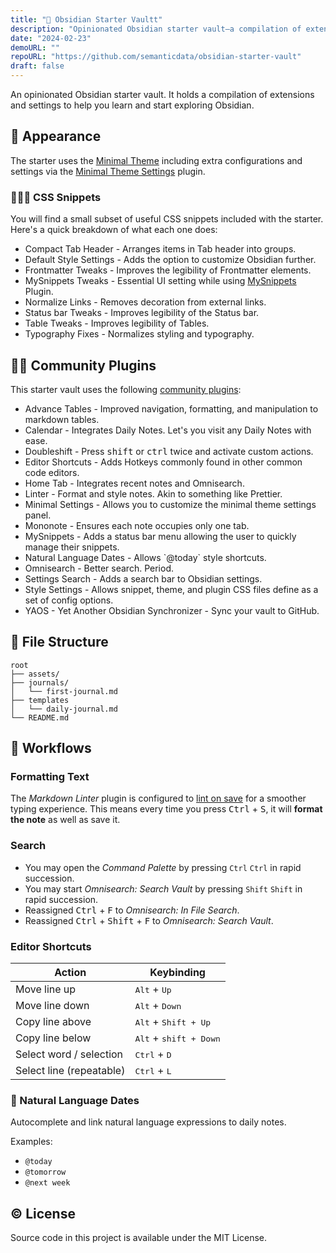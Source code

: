 ```yaml
---
title: "🔮 Obsidian Starter Vaultt"
description: "Opinionated Obsidian starter vault—a compilation of extensions and settings to help you learn and start exploring Obsidian."
date: "2024-02-23"
demoURL: ""
repoURL: "https://github.com/semanticdata/obsidian-starter-vault"
draft: false
---
```



<p>
  An opinionated <Link href="https://obsidian.md/">Obsidian</Link> starter vault. It holds a compilation of extensions and settings to help you learn and start exploring Obsidian.
</p>

## 🦋 Appearance

The starter uses the [Minimal Theme](https://github.com/kepano/obsidian-minimal) including extra configurations and settings via the [Minimal Theme Settings](https://github.com/kepano/obsidian-minimal) plugin.

### 👨🏼‍💻 CSS Snippets

You will find a small subset of useful CSS snippets included with the starter. Here's a quick breakdown of what each one does:

* Compact Tab Header - Arranges items in Tab header into groups.
* Default Style Settings - Adds the option to customize Obsidian further.
* Frontmatter Tweaks - Improves the legibility of Frontmatter elements.
* MySnippets Tweaks - Essential UI setting while using [MySnippets](https://github.com/chetachiezikeuzor/MySnippets-Plugin) Plugin.
* Normalize Links - Removes decoration from external links.
* Status bar Tweaks - Improves legibility of the Status bar.
* Table Tweaks - Improves legibility of Tables.
* Typography Fixes - Normalizes styling and typography.

## 🤝🏼 Community Plugins

This starter vault uses the following [community plugins](https://obsidian.md/plugins):

<ul>
<li><Link href="https://github.com/tgrosinger/advanced-tables-obsidian">Advance Tables</Link> - Improved navigation, formatting, and manipulation to markdown tables.</li>
<li><Link href="https://github.com/liamcain/obsidian-calendar-plugin">Calendar</Link> - Integrates Daily Notes. Let's you visit any Daily Notes with ease.</li>
<li><Link href="https://github.com/Qwyntex/doubleshift">Doubleshift</Link> - Press <kbd>shift</kbd> or <kbd>ctrl</kbd> twice and activate custom actions.</li>
<li><Link href="https://github.com/timhor/obsidian-editor-shortcuts">Editor Shortcuts</Link> - Adds Hotkeys commonly found in other common code editors.</li>
<li><Link href="https://github.com/olrenso/obsidian-home-tab">Home Tab</Link> - Integrates recent notes and Omnisearch.</li>
<li><Link href="https://github.com/platers/obsidian-linter">Linter</Link> - Format and style notes. Akin to something like Prettier.</li>
<li><Link href="https://github.com/kepano/obsidian-minimal-settings">Minimal Settings</Link> - Allows you to customize the minimal theme settings panel.</li>
<li><Link href="https://github.com/czottmann/obsidian-mononote">Mononote</Link> - Ensures each note occupies only one tab.</li>
<li><Link href="https://github.com/chetachiezikeuzor/MySnippets-Plugin">MySnippets</Link> - Adds a status bar menu allowing the user to quickly manage their snippets.</li>
<li><Link href="https://github.com/argenos/nldates-obsidian">Natural Language Dates</Link> - Allows `@today` style shortcuts.</li>
<li><Link href="https://github.com/scambier/obsidian-omnisearch">Omnisearch</Link> - Better search. Period.</li>
<li><Link href="https://github.com/javalent/settings-search">Settings Search</Link> - Adds a search bar to Obsidian settings.</li>
<li><Link href="https://github.com/mgmeyers/obsidian-style-settings">Style Settings</Link> - Allows snippet, theme, and plugin CSS files define as a set of config options.</li>
<li><Link href="https://github.com/mahyarmirrashed/yaos">YAOS - Yet Another Obsidian Synchronizer</Link> - Sync your vault to GitHub.</li>
</ul>

## 📂 File Structure

```
root
├── assets/
├── journals/
│   └── first-journal.md
├── templates
│   └── daily-journal.md
└── README.md
```

## 🔁 Workflows

### Formatting Text

The _Markdown Linter_ plugin is configured to <ins>lint on save</ins> for a smoother typing experience. This means every time you press <kbd>Ctrl</kbd> + <kbd>S</kbd>, it will **format the note** as well as save it.

### Search

* You may open the _Command Palette_ by pressing `Ctrl` `Ctrl` in rapid succession.
* You may start _Omnisearch: Search Vault_ by pressing `Shift` `Shift` in rapid succession.
* Reassigned <kbd>Ctrl</kbd> + <kbd>F</kbd> to _Omnisearch: In File Search_.
* Reassigned <kbd>Ctrl</kbd> + <kbd>Shift</kbd> + <kbd>F</kbd> to _Omnisearch: Search Vault_.

### Editor Shortcuts

| Action                   | Keybinding           |
| ------------------------ | -------------------- |
| Move line up             | <kbd>Alt</kbd> + <kbd>Up</kbd>           |
| Move line down           | <kbd>Alt</kbd> + <kbd>Down</kbd>         |
| Copy line above          | <kbd>Alt</kbd> + <kbd>Shift + Up</kbd>   |
| Copy line below          | <kbd>Alt</kbd> + <kbd>shift + Down</kbd> |
| Select word / selection  | <kbd>Ctrl</kbd> + <kbd>D</kbd>           |
| Select line (repeatable) | <kbd>Ctrl</kbd> + <kbd>L</kbd>           |

### 🌄 Natural Language Dates

Autocomplete and link natural language expressions to daily notes.

Examples:

* `@today`
* `@tomorrow`
* `@next week`

## © License

<p>Source code in this project is available under the
  <Link href="https://github.com/semanticdata/obsidian-starter-vault/blob/main/LICENSE">MIT License</Link>.</p>
